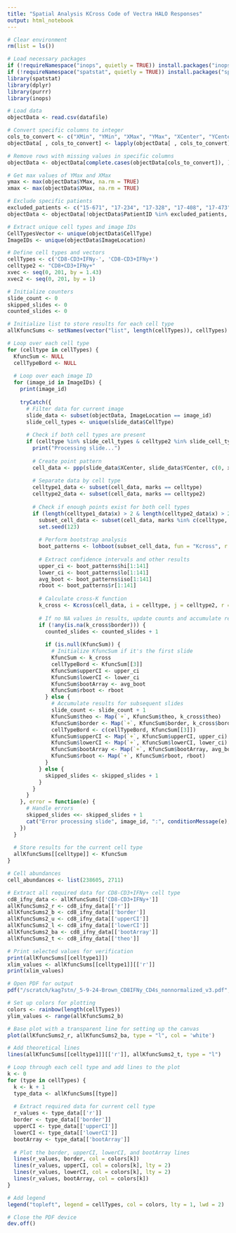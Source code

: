 ```yaml
---
title: "Spatial Analysis KCross Code of Vectra HALO Responses"
output: html_notebook
---
```



```r
# Clear environment
rm(list = ls())

# Load necessary packages
if (!requireNamespace("inops", quietly = TRUE)) install.packages("inops")
if (!requireNamespace("spatstat", quietly = TRUE)) install.packages("spatstat")
library(spatstat)
library(dplyr)
library(purrr)
library(inops)

# Load data
objectData <- read.csv(datafile)

# Convert specific columns to integer
cols_to_convert <- c("XMin", "YMin", "XMax", "YMax", "XCenter", "YCenter")
objectData[ , cols_to_convert] <- lapply(objectData[ , cols_to_convert], as.integer)

# Remove rows with missing values in specific columns
objectData <- objectData[complete.cases(objectData[cols_to_convert]), ]

# Get max values of YMax and XMax
ymax <- max(objectData$YMax, na.rm = TRUE)
xmax <- max(objectData$XMax, na.rm = TRUE)

# Exclude specific patients
excluded_patients <- c("15-671", "17-234", "17-328", "17-408", "17-473", "17-504")
objectData <- objectData[!objectData$PatientID %in% excluded_patients, ]

# Extract unique cell types and image IDs
CellTypesVector <- unique(objectData$CellType)
ImageIDs <- unique(objectData$ImageLocation)

# Define cell types and vectors
cellTypes <- c('CD8-CD3+IFNy-', 'CD8-CD3+IFNy+')
celltype2 <- "CD8+CD3+IFNy+"
xvec <- seq(0, 201, by = 1.43)
xvec2 <- seq(0, 201, by = 1)
```


```r
# Initialize counters
slide_count <- 0
skipped_slides <- 0
counted_slides <- 0

# Initialize list to store results for each cell type
allKfuncSums <- setNames(vector("list", length(cellTypes)), cellTypes)

# Loop over each cell type
for (celltype in cellTypes) {
  KfuncSum <- NULL
  cellTypeBord <- NULL
  
  # Loop over each image ID
  for (image_id in ImageIDs) {
    print(image_id)
    
    tryCatch({
      # Filter data for current image
      slide_data <- subset(objectData, ImageLocation == image_id)
      slide_cell_types <- unique(slide_data$CellType)
      
      # Check if both cell types are present
      if (celltype %in% slide_cell_types & celltype2 %in% slide_cell_types) {
        print("Processing slide...")
        
        # Create point pattern
        cell_data <- ppp(slide_data$XCenter, slide_data$YCenter, c(0, xmax), c(0, ymax), marks = factor(slide_data$CellType))
        
        # Separate data by cell type
        celltype1_data <- subset(cell_data, marks == celltype)
        celltype2_data <- subset(cell_data, marks == celltype2)
        
        # Check if enough points exist for both cell types
        if (length(celltype1_data$x) > 2 & length(celltype2_data$x) > 2) {
          subset_cell_data <- subset(cell_data, marks %in% c(celltype, celltype2), drop = TRUE)
          set.seed(123)
          
          # Perform bootstrap analysis
          boot_patterns <- lohboot(subset_cell_data, fun = "Kcross", r = xvec, basicboot = TRUE, confidence = 0.95, nsim = 99)
          
          # Extract confidence intervals and other results
          upper_ci <- boot_patterns$hi[1:141]
          lower_ci <- boot_patterns$lo[1:141]
          avg_boot <- boot_patterns$iso[1:141]
          rboot <- boot_patterns$r[1:141]
          
          # Calculate cross-K function
          k_cross <- Kcross(cell_data, i = celltype, j = celltype2, r = xvec, correction = "border")
          
          # If no NA values in results, update counts and accumulate results
          if (!any(is.na(k_cross$border))) {
            counted_slides <- counted_slides + 1
            
            if (is.null(KfuncSum)) {
              # Initialize KfuncSum if it's the first slide
              KfuncSum <- k_cross
              cellTypeBord <- KfuncSum[[3]]
              KfuncSum$upperCI <- upper_ci
              KfuncSum$lowerCI <- lower_ci
              KfuncSum$bootArray <- avg_boot
              KfuncSum$rboot <- rboot
            } else {
              # Accumulate results for subsequent slides
              slide_count <- slide_count + 1
              KfuncSum$theo <- Map(`+`, KfuncSum$theo, k_cross$theo)
              KfuncSum$border <- Map(`+`, KfuncSum$border, k_cross$border)
              cellTypeBord <- c(cellTypeBord, KfuncSum[[3]])
              KfuncSum$upperCI <- Map(`+`, KfuncSum$upperCI, upper_ci)
              KfuncSum$lowerCI <- Map(`+`, KfuncSum$lowerCI, lower_ci)
              KfuncSum$bootArray <- Map(`+`, KfuncSum$bootArray, avg_boot)
              KfuncSum$rboot <- Map(`+`, KfuncSum$rboot, rboot)
            }
          } else {
            skipped_slides <- skipped_slides + 1
          }
        }
      }
    }, error = function(e) {
      # Handle errors
      skipped_slides <<- skipped_slides + 1
      cat("Error processing slide", image_id, ":", conditionMessage(e), "\n")
    })
  }
  
  # Store results for the current cell type
  allKfuncSums[[celltype]] <- KfuncSum
}
```


```r
# Cell abundances
cell_abundances <- list(238605, 2711)

# Extract all required data for CD8-CD3+IFNy+ cell type
cd8_ifny_data <- allKfuncSums[['CD8-CD3+IFNy+']]
allKfuncSums2_r <- cd8_ifny_data[['r']]
allKfuncSums2_b <- cd8_ifny_data[['border']]
allKfuncSums2_u <- cd8_ifny_data[['upperCI']]
allKfuncSums2_l <- cd8_ifny_data[['lowerCI']]
allKfuncSums2_ba <- cd8_ifny_data[['bootArray']]
allKfuncSums2_t <- cd8_ifny_data[['theo']]

# Print selected values for verification
print(allKfuncSums[[celltype1]])
xlim_values <- allKfuncSums[[celltype1]][['r']]
print(xlim_values)

# Open PDF for output
pdf("/scratch/kag7stn/_5-9-24-Brown_CD8IFNy_CD4s_nonnormalized_v3.pdf", width = 8, height = 6)

# Set up colors for plotting
colors <- rainbow(length(cellTypes))
ylim_values <- range(allKfuncSums2_b)

# Base plot with a transparent line for setting up the canvas
plot(allKfuncSums2_r, allKfuncSums2_ba, type = "l", col = 'white')

# Add theoretical lines
lines(allKfuncSums[[celltype1]][['r']], allKfuncSums2_t, type = "l")

# Loop through each cell type and add lines to the plot
k <- 0
for (type in cellTypes) {
  k <- k + 1
  type_data <- allKfuncSums[[type]]
  
  # Extract required data for current cell type
  r_values <- type_data[['r']]
  border <- type_data[['border']]
  upperCI <- type_data[['upperCI']]
  lowerCI <- type_data[['lowerCI']]
  bootArray <- type_data[['bootArray']]
  
  # Plot the border, upperCI, lowerCI, and bootArray lines
  lines(r_values, border, col = colors[k])
  lines(r_values, upperCI, col = colors[k], lty = 2)
  lines(r_values, lowerCI, col = colors[k], lty = 2)
  lines(r_values, bootArray, col = colors[k])
}

# Add legend
legend("topleft", legend = cellTypes, col = colors, lty = 1, lwd = 2)

# Close the PDF device
dev.off()


```

